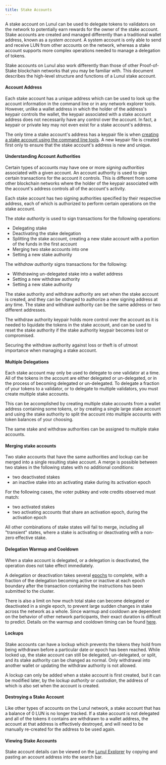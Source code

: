```yaml
---
title: Stake Accounts
---
```


A stake account on Lunul can be used to delegate tokens to validators on the
network to potentially earn rewards for the owner of the stake account. Stake
accounts are created and managed differently than a traditional wallet address,
known as a _system account_. A system account is only able to send and receive
LUN from other accounts on the network, whereas a stake account supports more
complex operations needed to manage a delegation of tokens.

Stake accounts on Lunul also work differently than those of other
Proof-of-Stake blockchain networks that you may be familiar with. This document
describes the high-level structure and functions of a Lunul stake account.

#### Account Address

Each stake account has a unique address which can be used to look up the account
information in the command line or in any network explorer tools. However,
unlike a wallet address in which the holder of the address's keypair controls
the wallet, the keypair associated with a stake account address does not
necessarily have any control over the account. In fact, a keypair or private key
may not even exist for a stake account's address.

The only time a stake account's address has a keypair file is when
[creating a stake account using the command line tools](https://docs.anza.xyz/cli/examples/delegate-stake#create-a-stake-account).
A new keypair file is created first only to ensure that the stake account's
address is new and unique.

#### Understanding Account Authorities

Certain types of accounts may have one or more _signing authorities_ associated
with a given account. An account authority is used to sign certain transactions
for the account it controls. This is different from some other blockchain
networks where the holder of the keypair associated with the account's address
controls all of the account's activity.

Each stake account has two signing authorities specified by their respective
address, each of which is authorized to perform certain operations on the stake
account.

The _stake authority_ is used to sign transactions for the following operations:

- Delegating stake
- Deactivating the stake delegation
- Splitting the stake account, creating a new stake account with a portion of
  the funds in the first account
- Merging two stake accounts into one
- Setting a new stake authority

The _withdraw authority_ signs transactions for the following:

- Withdrawing un-delegated stake into a wallet address
- Setting a new withdraw authority
- Setting a new stake authority

The stake authority and withdraw authority are set when the stake account is
created, and they can be changed to authorize a new signing address at any time.
The stake and withdraw authority can be the same address or two different
addresses.

The withdraw authority keypair holds more control over the account as it is
needed to liquidate the tokens in the stake account, and can be used to reset
the stake authority if the stake authority keypair becomes lost or compromised.

Securing the withdraw authority against loss or theft is of utmost importance
when managing a stake account.

#### Multiple Delegations

Each stake account may only be used to delegate to one validator at a time. All
of the tokens in the account are either delegated or un-delegated, or in the
process of becoming delegated or un-delegated. To delegate a fraction of your
tokens to a validator, or to delegate to multiple validators, you must create
multiple stake accounts.

This can be accomplished by creating multiple stake accounts from a wallet
address containing some tokens, or by creating a single large stake account and
using the stake authority to split the account into multiple accounts with token
balances of your choosing.

The same stake and withdraw authorities can be assigned to multiple stake
accounts.

#### Merging stake accounts

Two stake accounts that have the same authorities and lockup can be merged into
a single resulting stake account. A merge is possible between two stakes in the
following states with no additional conditions:

- two deactivated stakes
- an inactive stake into an activating stake during its activation epoch

For the following cases, the voter pubkey and vote credits observed must match:

- two activated stakes
- two activating accounts that share an activation epoch, during the activation
  epoch

All other combinations of stake states will fail to merge, including all
"transient" states, where a stake is activating or deactivating with a non-zero
effective stake.

#### Delegation Warmup and Cooldown

When a stake account is delegated, or a delegation is deactivated, the operation
does not take effect immediately.

A delegation or deactivation takes several [epochs](/docs/terminology#epoch)
to complete, with a fraction of the delegation becoming active or inactive at
each epoch boundary after the transaction containing the instructions has been
submitted to the cluster.

There is also a limit on how much total stake can become delegated or
deactivated in a single epoch, to prevent large sudden changes in stake across
the network as a whole. Since warmup and cooldown are dependent on the behavior
of other network participants, their exact duration is difficult to predict.
Details on the warmup and cooldown timing can be found
[here](https://docs.anza.xyz/consensus/stake-delegation-and-rewards#stake-warmup-cooldown-withdrawal).

#### Lockups

Stake accounts can have a lockup which prevents the tokens they hold from being
withdrawn before a particular date or epoch has been reached. While locked up,
the stake account can still be delegated, un-delegated, or split, and its stake
authority can be changed as normal. Only withdrawal into another wallet or
updating the withdraw authority is not allowed.

A lockup can only be added when a stake account is first created, but it can be
modified later, by the _lockup authority_ or _custodian_, the address of which
is also set when the account is created.

#### Destroying a Stake Account

Like other types of accounts on the Lunul network, a stake account that has a
balance of 0 LUN is no longer tracked. If a stake account is not delegated and
all of the tokens it contains are withdrawn to a wallet address, the account at
that address is effectively destroyed, and will need to be manually re-created
for the address to be used again.

#### Viewing Stake Accounts

Stake account details can be viewed on the
[Lunul Explorer](http://explorer.lunul.com/accounts) by copying and pasting an
account address into the search bar.
